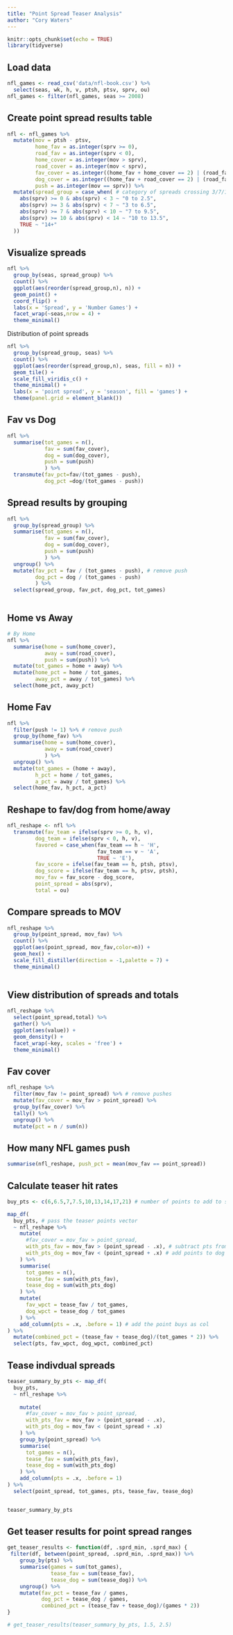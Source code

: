 ```yaml
---
title: "Point Spread Teaser Analysis"
author: "Cory Waters"
---
```


```r
knitr::opts_chunk$set(echo = TRUE)
library(tidyverse)
```

## Load data

```r
nfl_games <- read_csv('data/nfl-book.csv') %>% 
  select(seas, wk, h, v, ptsh, ptsv, sprv, ou)
nfl_games <- filter(nfl_games, seas >= 2008)
```

## Create point spread results table

```r
nfl <- nfl_games %>% 
  mutate(mov = ptsh - ptsv,
         home_fav = as.integer(sprv >= 0),
         road_fav = as.integer(sprv < 0),
         home_cover = as.integer(mov > sprv),
         road_cover = as.integer(mov < sprv),
         fav_cover = as.integer((home_fav + home_cover == 2) | (road_fav + road_cover == 2)),
         dog_cover = as.integer((home_fav + road_cover == 2) | (road_fav + home_cover == 2)),
         push = as.integer(mov == sprv)) %>% 
  mutate(spread_group = case_when( # category of spreads crossing 3/7/10/14
    abs(sprv) >= 0 & abs(sprv) < 3 ~ "0 to 2.5",
    abs(sprv) >= 3 & abs(sprv) < 7 ~ "3 to 6.5",
    abs(sprv) >= 7 & abs(sprv) < 10 ~ "7 to 9.5",
    abs(sprv) >= 10 & abs(sprv) < 14 ~ "10 to 13.5",
    TRUE ~ "14+"
  )) 
```


## Visualize spreads

```r
nfl %>% 
  group_by(seas, spread_group) %>% 
  count() %>% 
  ggplot(aes(reorder(spread_group,n), n)) +
  geom_point() +
  coord_flip() +
  labs(x = 'Spread', y = 'Number Games') +
  facet_wrap(~seas,nrow = 4) +
  theme_minimal()
```

Distribution of point spreads

```r
nfl %>%
  group_by(spread_group, seas) %>%
  count() %>%
  ggplot(aes(reorder(spread_group,n), seas, fill = n)) +
  geom_tile() +
  scale_fill_viridis_c() +
  theme_minimal() +
  labs(x = 'point spread', y = 'season', fill = 'games') +
  theme(panel.grid = element_blank()) 
```

## Fav vs Dog 

```r
nfl %>% 
  summarise(tot_games = n(),
            fav = sum(fav_cover),
            dog = sum(dog_cover),
            push = sum(push)
            ) %>% 
  transmute(fav_pct=fav/(tot_games - push),
            dog_pct =dog/(tot_games - push))
```

## Spread results by grouping

```r
nfl %>% 
  group_by(spread_group) %>% 
  summarise(tot_games = n(),
            fav = sum(fav_cover),
            dog = sum(dog_cover),
            push = sum(push)
            ) %>% 
  ungroup() %>% 
  mutate(fav_pct = fav / (tot_games - push), # remove push
         dog_pct = dog / (tot_games - push)
         ) %>% 
  select(spread_group, fav_pct, dog_pct, tot_games)



```

## Home vs Away 

```r
# By Home
nfl %>% 
  summarise(home = sum(home_cover),
            away = sum(road_cover),
            push = sum(push)) %>% 
  mutate(tot_games = home + away) %>% 
  mutate(home_pct = home / tot_games,
         away_pct = away / tot_games) %>% 
  select(home_pct, away_pct)
```

## Home Fav

```r
nfl %>% 
  filter(push != 1) %>% # remove push
  group_by(home_fav) %>% 
  summarise(home = sum(home_cover),
            away = sum(road_cover)
            ) %>% 
  ungroup() %>% 
  mutate(tot_games = (home + away),
         h_pct = home / tot_games,
         a_pct = away / tot_games) %>% 
  select(home_fav, h_pct, a_pct)
```

## Reshape to fav/dog from home/away

```r
nfl_reshape <- nfl %>% 
  transmute(fav_team = ifelse(sprv >= 0, h, v),
         dog_team = ifelse(sprv < 0, h, v),
         favored = case_when(fav_team == h ~ 'H',
                             fav_team == v ~ 'A',
                             TRUE ~ 'E'),
         fav_score = ifelse(fav_team == h, ptsh, ptsv),
         dog_score = ifelse(fav_team == h, ptsv, ptsh),
         mov_fav = fav_score - dog_score,
         point_spread = abs(sprv),
         total = ou)
```

## Compare spreads to MOV

```r
nfl_reshape %>% 
  group_by(point_spread, mov_fav) %>% 
  count() %>% 
  ggplot(aes(point_spread, mov_fav,color=n)) +
  geom_hex() +
  scale_fill_distiller(direction = -1,palette = 7) +
  theme_minimal()
  
```

## View distribution of spreads and totals

```r
nfl_reshape %>% 
  select(point_spread,total) %>% 
  gather() %>% 
  ggplot(aes(value)) +
  geom_density() +
  facet_wrap(~key, scales = 'free') +
  theme_minimal()
```

## Fav cover

```r
nfl_reshape %>% 
  filter(mov_fav != point_spread) %>% # remove pushes
  mutate(fav_cover = mov_fav > point_spread) %>% 
  group_by(fav_cover) %>% 
  tally() %>% 
  ungroup() %>% 
  mutate(pct = n / sum(n))
```

## How many NFL games push

```r
summarise(nfl_reshape, push_pct = mean(mov_fav == point_spread))
```

## Calculate teaser hit rates

```r
buy_pts <- c(6,6.5,7,7.5,10,13,14,17,21) # number of points to add to sprd

map_df(
  buy_pts, # pass the teaser points vector
  ~ nfl_reshape %>%
    mutate(
      #fav_cover = mov_fav > point_spread,
      with_pts_fav = mov_fav > (point_spread - .x), # subtract pts from fav
      with_pts_dog = mov_fav < (point_spread + .x) # add points to dog
    ) %>%
    summarise(
      tot_games = n(), 
      tease_fav = sum(with_pts_fav),
      tease_dog = sum(with_pts_dog)
    ) %>%
    mutate(
      fav_wpct = tease_fav / tot_games,
      dog_wpct = tease_dog / tot_games
    ) %>%
    add_column(pts = .x, .before = 1) # add the point buys as col
) %>% 
  mutate(combined_pct = (tease_fav + tease_dog)/(tot_games * 2)) %>% 
  select(pts, fav_wpct, dog_wpct, combined_pct)

```

## Tease indivdual spreads

```r

teaser_summary_by_pts <- map_df(
  buy_pts,
  ~ nfl_reshape %>%
    
    mutate(
      #fav_cover = mov_fav > point_spread,
      with_pts_fav = mov_fav > (point_spread - .x),
      with_pts_dog = mov_fav < (point_spread + .x)
    ) %>%
    group_by(point_spread) %>%
    summarise(
      tot_games = n(),
      tease_fav = sum(with_pts_fav),
      tease_dog = sum(with_pts_dog)
    ) %>%
    add_column(pts = .x, .before = 1)
) %>%
  select(point_spread, tot_games, pts, tease_fav, tease_dog)


teaser_summary_by_pts
```

## Get teaser results for point spread ranges

```r
get_teaser_results <- function(df, .sprd_min, .sprd_max) {
 filter(df, between(point_spread, .sprd_min, .sprd_max)) %>% 
    group_by(pts) %>% 
    summarise(games = sum(tot_games), 
              tease_fav = sum(tease_fav), 
              tease_dog = sum(tease_dog)) %>% 
    ungroup() %>% 
    mutate(fav_pct = tease_fav / games,
           dog_pct = tease_dog / games,
           combined_pct = (tease_fav + tease_dog)/(games * 2))
}

# get_teaser_results(teaser_summary_by_pts, 1.5, 2.5)
```

